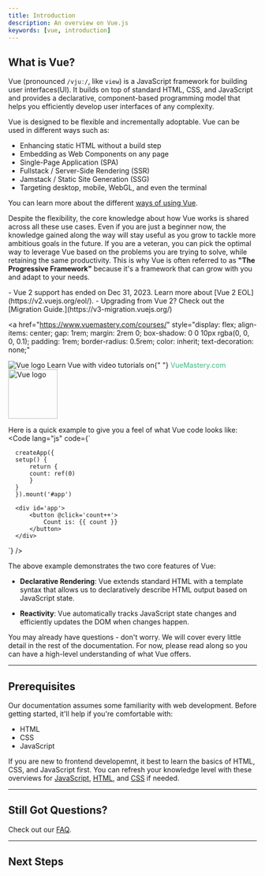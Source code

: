 ```yaml
---
title: Introduction
description: An overview on Vue.js
keywords: [vue, introduction]
---
```



## What is Vue?

Vue (pronounced `/vjuː/`, like `view`) is a JavaScript framework for building user interfaces(UI). It builds on top of standard HTML, CSS, and JavaScript and provides a declarative, component-based programming model that helps you efficiently develop user interfaces of any complexity.

Vue is designed to be flexible and incrementally adoptable. Vue can be used in different ways such as:

- Enhancing static HTML without a build step
- Embedding as Web Components on any page
- Single-Page Application (SPA)
- Fullstack / Server-Side Rendering (SSR)
- Jamstack / Static Site Generation (SSG)
- Targeting desktop, mobile, WebGL, and even the terminal

You can learn more about the different [ways of using Vue](/extra-topics/ways-of-use).

Despite the flexibility, the core knowledge about how Vue works is shared across all these use cases. 
Even if you are just a beginner now, the knowledge gained along the way will stay useful as you grow to tackle more ambitious goals in the future. 
If you are a veteran, you can pick the optimal way to leverage Vue based on the problems you are trying to solve, while retaining the same productivity. 
This is why Vue is often referred to as **"The Progressive Framework"** because it's a framework that can grow with you and adapt to your needs.

<Aside type="note" title="You are reading the documentation for Vue 3!">
  - Vue 2 support has ended on Dec 31, 2023. Learn more about [Vue 2
  EOL](https://v2.vuejs.org/eol/). - Upgrading from Vue 2? Check out the
  [Migration Guide.](https://v3-migration.vuejs.org/)
</Aside>

<a
  href="https://www.vuemastery.com/courses/"
  style="display: flex; align-items: center; gap: 1rem; margin: 2rem 0; box-shadow: 0 0 10px rgba(0, 0, 0, 0.1); padding: 1rem; border-radius: 0.5rem; color: inherit; text-decoration: none;"
>
  <img src="/vuemastery-graphical-link-96x56.png" alt="Vue logo" />
  <span>
    Learn Vue with video tutorials on{" "}
    <span style="color: #41b883;">VueMastery.com</span>
  </span>
  <img src="/vue-mastery-logo.png" alt="Vue logo" width="100px" />
</a>

Here is a quick example to give you a feel of what Vue code looks like:
<Tabs>
 <TabItem label="Code">
    <Code
  lang="js"
  code={`

      createApp({
      setup() {
          return {
          count: ref(0)
          }
      }
      }).mount('#app')

      <div id='app'>
          <button @click='count++'>
              Count is: {{ count }}
          </button>
      </div>
  `}
  />
 </TabItem>
 <TabItem label="Preview" default>
  <Counter client:load />
 </TabItem>
</Tabs>


The above example demonstrates the two core features of Vue:

- **Declarative Rendering**: Vue extends standard HTML with a template syntax that allows us to declaratively describe HTML output based on JavaScript state.

- **Reactivity**: Vue automatically tracks JavaScript state changes and efficiently updates the DOM when changes happen.

You may already have questions - don't worry. We will cover every little detail in the rest of the documentation. For now, please read along so you can have a high-level understanding of what Vue offers.


---
## Prerequisites
Our documentation assumes some familiarity with web development. Before getting started, it'll help if you're comfortable with:
- HTML
- CSS
- JavaScript

If you are new to frontend developemnt, it best to learn the basics of HTML, CSS, and JavaScript first. You can refresh your knowledge level with these overviews for [JavaScript](https://developer.mozilla.org/en-US/docs/Web/JavaScript), [HTML](https://developer.mozilla.org/en-US/docs/Web/HTML), and [CSS](https://developer.mozilla.org/en-US/docs/Web/CSS) if needed.

---


## Still Got Questions?​

Check out our [FAQ](https://vuejs.org/about/faq.html).

---

## Next Steps


<CardGrid stagger>
  <LinkCard
    title="Try this Tutorial"
    description="For those who prefer learning things hands-on."
    href="https://vuejs.org/tutorial/"
  ></LinkCard>
  <LinkCard
    title="Read the Guide"
    description="This guide walks you through every aspect of the framework in full detail."
    href="/guides/quick-start"
  ></LinkCard>
  <LinkCard
    title="Check out Examples"
    description="Explore examples of core features and common UI tasks."
    href="https://vuejs.org/examples/"
  ></LinkCard>
</CardGrid>
